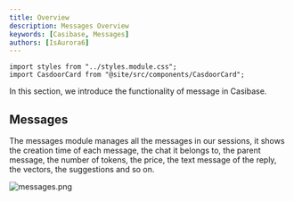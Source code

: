 ```yaml
---
title: Overview
description: Messages Overview
keywords: [Casibase, Messages]
authors: [IsAurora6]
---
```


```mdx-code-block
import styles from "../styles.module.css";
import CasdoorCard from "@site/src/components/CasdoorCard";
```

In this section, we introduce the functionality of message in Casibase.

## Messages

The messages module manages all the messages in our sessions, it shows the creation time of each message, the chat it belongs to, the parent message, the number of tokens, the price, the text message of the reply, the vectors, the suggestions and so on.

![messages.png](/img/messages/messages.png)

